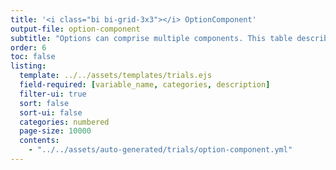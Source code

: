 ```yaml
---
title: '<i class="bi bi-grid-3x3"></i> OptionComponent'
output-file: option-component
subtitle: "Options can comprise multiple components. This table describes each component of an option."
order: 6
toc: false
listing: 
  template: ../../assets/templates/trials.ejs
  field-required: [variable_name, categories, description]
  filter-ui: true
  sort: false
  sort-ui: false
  categories: numbered
  page-size: 10000
  contents:
    - "../../assets/auto-generated/trials/option-component.yml"
---
```


